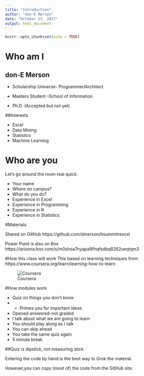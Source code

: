 ```yaml
---
title: "Introduction"
author: "don-E Merson"
date: "October 23, 2017"
output: html_document
---
```


```r
knitr::opts_chunk$set(echo = TRUE)
```

# Who am I

##   don-E Merson

- Scholarship Universe- Programmer/Architect

- Masters Student –School of Information
- Ph.D. (Accepted but not yet)

##Interests

- Excel
- Data Mining
- Statistics
- Machine Learning

# Who are you
Let's go around the room real quick.

- Your name
- Where on campus?
- What do you do?
- Experience in Excel
- Experience in Programming
- Experience in R
- Experience in Statistics

#Materials 

Shared on GitHub
https://github.com/dmerson/Itsummitrexcel

Power Point is also on Box
https://arizona.box.com/s/m0shoa7nyapa8fhqfsdbq8262ueqtqm3

#How this class will work
This based on learning techniques from https://www.coursera.org/learn/learning-how-to-learn

![Coursera](../Images/CourseraCourse.png)

#How modules work

- Quiz on things you don’t know
- - Primes you for important ideas
- Opened answered-not graded
- I talk about what we are going to learn 
- You should play along as I talk
- You can skip ahead
- You take the same quiz again
- 5 minute break

##Quiz is dipstick, not measuring stick


Entering the code by hand is the best way to Grok the material. 

However,you can copy (most of) the code from the GitHub site.





